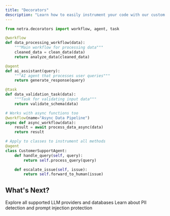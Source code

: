 ```yaml
---
title: "Decorators"
description: "Learn how to easily instrument your code with our custom decorators `@workflow`, `@agent`, and `@task`"
---
```



```python
from netra.decorators import workflow, agent, task

@workflow
def data_processing_workflow(data):
    """Main workflow for processing data"""
    cleaned_data = clean_data(data)
    return analyze_data(cleaned_data)

@agent
def ai_assistant(query):
    """AI agent that processes user queries"""
    return generate_response(query)

@task
def data_validation_task(data):
    """Task for validating input data"""
    return validate_schema(data)

# Works with async functions too
@workflow(name="Async Data Pipeline")
async def async_workflow(data):
    result = await process_data_async(data)
    return result

# Apply to classes to instrument all methods
@agent
class CustomerSupportAgent:
    def handle_query(self, query):
        return self.process_query(query)

    def escalate_issue(self, issue):
        return self.forward_to_human(issue)
```


## What's Next?

<CardGroup cols={2}>
<Card
    title="Instrumentation"
    icon="code"
    icon="plug"
    href="/instrumentations"
  >
    Explore all supported LLM providers and databases
  </Card>
  <Card
    title="Privacy & Security"
    icon="shield-check"
    href="/privacy-security"
  >
    Learn about PII detection and prompt injection protection
  </Card>
</CardGroup>
